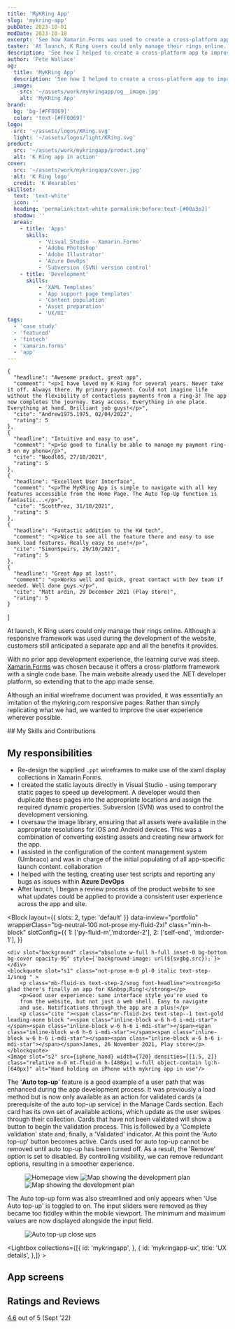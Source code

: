 ```yaml
---
title: 'MyKRing App'
slug: 'mykring-app'
pubDate: 2023-10-01
modDate: 2023-10-18
excerpt: 'See how Xamarin.Forms was used to create a cross-platform app to improve the customer experience and make authentication easier.'
taster: 'At launch, K Ring users could only manage their rings online. See how I helped create a cross-platform solution with Xamarin.Forms.'
description: 'See how I helped to create a cross-platform app to improve the customer experience and make authentication easier.'
author: 'Pete Wallace'
og:
  title: 'MyKRing App'
  description: 'See how I helped to create a cross-platform app to improve the customer experience and make authentication easier.'
  image: 
    src: '~/assets/work/mykringapp/og__image.jpg'
    alt: 'MyKRing App'
brand: 
  bg: 'bg-[#FF0069]'
  color: 'text-[#FF0069]'
logo:
  src: '~/assets/logos/KRing.svg'
  light: '~/assets/logos/light/KRing.svg'
product: 
  src: '~/assets/work/mykringapp/product.png'
  alt: 'K Ring app in action'
cover:
  src: '~/assets/work/mykringapp/cover.jpg'
  alt: 'K Ring logo'
  credit: 'K Wearables'
skillset:
  text: 'text-white'
  icon: ''
  heading: 'permalink:text-white permalink:before:text-[#00a3e2]'
  shadow: ''
  areas:
    - title: 'Apps'
      skills:
          - 'Visual Studio - Xamarin.Forms'
          - 'Adobe Photoshop'
          - 'Adobe Illustrator'
          - 'Azure DevOps'
          - 'Subversion (SVN) version control'
    - title: 'Development'
      skills:
          - 'XAML Templates'
          - 'App support page templates'
          - 'Content population'
          - 'Asset preparation'
          - 'UX/UI'
tags: 
  - 'case study'
  - 'featured'
  - 'fintech'
  - 'xamarin.forms'
  - 'app'
---
```





    {
      "headline": "Awesome product, great app",
      "comment": "<p>I have loved my K Ring for several years. Never take it off. Always there. My primary payment. Could not imagine life without the flexibility of contactless payments from a ring-3! The app now completes the journey. Easy access. Everything in one place. Everything at hand. Brilliant job guys!</p>",
      "cite": "Andrew1975.1975, 02/04/2022",
      "rating": 5
    },
    {
      "headline": "Intuitive and easy to use",
      "comment": "<p>So good to finally be able to manage my payment ring-3 on my phone</p>",
      "cite": "Noodl05, 27/10/2021",
      "rating": 5
    },
    {
      "headline": "Excellent User Interface",
      "comment": "<p>The MyKRing App is simple to navigate with all key features accessible from the Home Page. The Auto Top-Up function is fantastic...</p>",
      "cite": "ScottPrez, 31/10/2021",
      "rating": 5
    },
    {
      "headline": "Fantastic addition to the KW tech",
      "comment": "<p>Nice to see all the feature there and easy to use bank load features. Really easy to use!</p>",
      "cite": "SimonSpeirs, 29/10/2021",
      "rating": 5
    },
    {
      "headline": "Great App at last!",
      "comment": "<p>Works well and quick, great contact with Dev team if needed. Well done guys.</p>",
      "cite": "Matt ardin, 29 December 2021 (Play store)",
      "rating": 5
    }
]

<p class="text-step-1">At launch, K&nbsp;Ring users could only manage their rings online. Although a responsive framework was used during the development of the website, customers still anticipated a separate app and all the benefits it provides.</p>

With no prior app development experience, the learning curve was steep. [Xamarin.Forms](https://dotnet.microsoft.com/en-us/apps/xamarin/xamarin-forms) was chosen because it offers a cross-platform framework with a single code base. The main website already used the .NET developer platform, so extending that to the app made sense.

Although an initial wireframe document was provided, it was essentially an imitation of the mykring.com responsive pages. Rather than simply replicating what we had, we wanted to improve the user experience wherever possible.

<Skills skillset={frontmatter.skillset} bg={frontmatter.brand.bg}>
## My Skills and Contributions
</Skills>

## My responsibilities

-   Re-design the supplied `.ppt` wireframes to make use of the xaml display collections in Xamarin.Forms.
-   I created the static layouts directly in Visual Studio - using temporary static pages to speed up development. A developer would then duplicate these pages into the appropriate locations and assign the required dynamic properties. Subversion (SVN) was used to control the development versioning.
-   I oversaw the image library, ensuring that all assets were available in the appropriate resolutions for iOS and Android devices. This was a combination of converting existing assets and creating new artwork for the app.
-   I assisted in the configuration of the content management system (Umbraco) and was in charge of the initial populating of all app-specific launch content. <span class="label-info m-0!">collaboration</span>
-   I helped with the testing, creating user test scripts and reporting any bugs as issues within **Azure DevOps**
-   After launch, I began a review process of the product website to see what updates could be applied to provide a consistent user experience across the app and site.

<Block
    layout={{ slots: 2, type: 'default' }}
    data-inview="portfolio"
    wrapperClass="bg-neutral-100 not-prose my-fluid-2xl"
    class="min-h-block"
    slotConfig={{
      1: ['py-fluid-m','md:order-2'],
      2: ['self-end', 'md:order-1'],
    }}
>
    <div slot="background" class="absolute w-full h-full inset-0 bg-bottom bg-cover opacity-95" style={`background-image: url(${svgbg.src});`}></div>
    <blockquote slot="s1" class="not-prose m-0 pl-0 italic text-step-1/snug " >
        <p class="mb-fluid-xs text-step-2/snug font-headline"><strong>So glad there's finally an app for K&nbsp;Ring!</strong></p>
        <p>Good user experience: same interface style you're used to
        from the website, but not just a web shell. Easy to navigate
        and use. Notifications through the app are a plus!</p>
        <p class="cite "><span class="mr-fluid-2xs text-step--1 text-gold leading-none block "><span class="inline-block w-6 h-6 i-mdi-star"></span><span class="inline-block w-6 h-6 i-mdi-star"></span><span class="inline-block w-6 h-6 i-mdi-star"></span><span class="inline-block w-6 h-6 i-mdi-star"></span><span class="inline-block w-6 h-6 i-mdi-star"></span></span>James, 26 November 2021, Play store</p>
    </blockquote>
    <Image slot="s2" src={iphone_hand} width={720} densities={[1.5, 2]} class="relative m-0 mt-fluid-m h-[480px] w-full object-contain lg:h-[640px]" alt="Hand holding an iPhone with mykring app in use"/>
</Block>

The '**Auto top-up**' feature is a good example of a user path that was enhanced during the app development process. It was previously a load method but is now only available as an action for validated cards (a prerequisite of the auto top-up service) in the Manage Cards section.
Each card has its own set of available actions, which update as the user swipes through their collection. Cards that have not been validated will show a button to begin the validation process. This is followed by a 'Complete validation' state and, finally, a 'Validated' indicator. At this point the 'Auto top-up' button becomes active. Cards used for auto top-up cannot be removed until auto top-up has been turned off. As a result, the 'Remove' option is set to disabled.
By controlling visibility, we can remove redundant options, resulting in a smoother experience.

<Figure caption='Unnecessary elements from the online responsive version (left) were stripped out to streamline the app layout (middle and right) ' credit='App v1.0.1, K&nbsp;Wearables Ltd.' grid='grid grid-cols-2 lg:grid-cols-3 items-start gap-fluid-m'>
  <Image src={web_autotopup} alt="Homepage view" class="w-full h-auto shadow-md border border-line" />
  <Image src={auto_topup} alt="Map showing the development plan" class="w-full h-auto shadow-md border border-line" />
  <Image src={auto_topup_open} alt="Map showing the development plan" class="w-full h-auto shadow-md border border-line" />
</Figure>

The Auto top-up form was also streamlined and only appears when 'Use Auto top-up' is toggled to on. The input sliders were removed as they became too fiddley within the mobile viewport. The minimum and maximum values are now displayed alongside the input field.

<Figure breakout="true"  caption='Users can manage Auto top-up functionality using a simple toggle.' credit='App v1.0.1, K&nbsp;Wearables Ltd.' >
  <Image src={splitscreen_auto_topup} alt="Auto top-up close ups" class="w-full h-auto" widths={[400, 960, 2100]} sizes={`100vw`} />
</Figure>

<Lightbox collections={[{
            id: 'mykringapp',
        },
        {
            id: 'mykringapp-ux',
            title: 'UX details',
        },]} >
<Fragment slot='title'>
## App screens
</Fragment>
</Lightbox>

## Ratings and Reviews

<a href="https://apps.apple.com/gb/app/mykring/id1578688520?see-all=reviews" class="link" target="_blank"><span class="text-step-3 font-black">4.6</span></a> out of 5 <span class="text-step--1">(Sept &rsquo;22)</span>

<div class="breakout bg-surface-raised">
<Reviews data={reviews}/></div>

<BlockPicture src={floating_handsets} class="mb-fluid-2xl" alt="Laptop and iPhone image showing K Ring website" credit={frontmatter.title} wrapper={true} />
